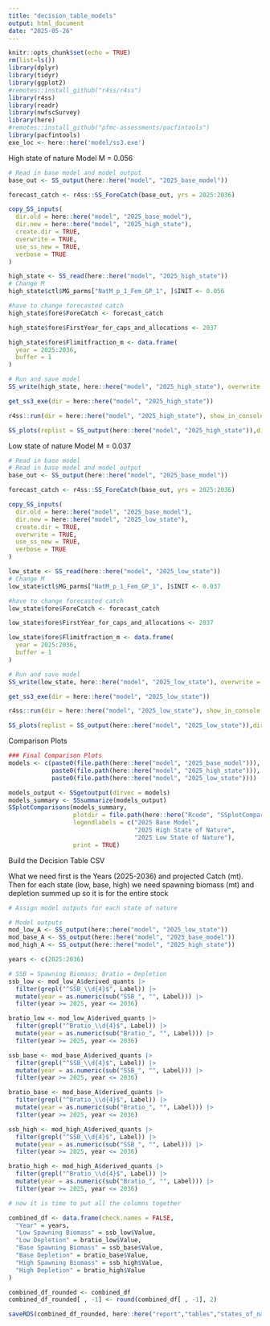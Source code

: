 ```yaml
---
title: "decision_table_models"
output: html_document
date: "2025-05-26"
---
```


```r
knitr::opts_chunk$set(echo = TRUE)
rm(list=ls())
library(dplyr)
library(tidyr)
library(ggplot2)
#remotes::install_github("r4ss/r4ss")
library(r4ss)
library(readr)
library(nwfscSurvey)
library(here)
#remotes::install_github("pfmc-assessments/pacfintools")
library(pacfintools)
exe_loc <- here::here('model/ss3.exe')
```

High state of nature Model
M = 0.056

```r

# Read in base model and model output
base_out <- SS_output(here::here("model", "2025_base_model"))

forecast_catch <- r4ss::SS_ForeCatch(base_out, yrs = 2025:2036)

copy_SS_inputs(
  dir.old = here::here("model", "2025_base_model"), 
  dir.new = here::here("model", "2025_high_state"),
  create.dir = TRUE,
  overwrite = TRUE,
  use_ss_new = TRUE,
  verbose = TRUE
)

high_state <- SS_read(here::here("model", "2025_high_state"))
# Change M
high_state$ctl$MG_parms["NatM_p_1_Fem_GP_1", ]$INIT <- 0.056

#have to change forecasted catch
high_state$fore$ForeCatch <- forecast_catch

high_state$fore$FirstYear_for_caps_and_allocations <- 2037

high_state$fore$Flimitfraction_m <- data.frame(
  year = 2025:2036,
  buffer = 1
)

# Run and save model
SS_write(high_state, here::here("model", "2025_high_state"), overwrite = TRUE)

get_ss3_exe(dir = here::here("model", "2025_high_state"))

r4ss::run(dir = here::here("model", "2025_high_state"), show_in_console = TRUE)

SS_plots(replist = SS_output(here::here("model", "2025_high_state")),dir = here::here("model","2025_high_state"))

```

Low state of nature Model
M = 0.037

```r
# Read in base model
# Read in base model and model output
base_out <- SS_output(here::here("model", "2025_base_model"))

forecast_catch <- r4ss::SS_ForeCatch(base_out, yrs = 2025:2036)

copy_SS_inputs(
  dir.old = here::here("model", "2025_base_model"), 
  dir.new = here::here("model", "2025_low_state"),
  create.dir = TRUE,
  overwrite = TRUE,
  use_ss_new = TRUE,
  verbose = TRUE
)

low_state <- SS_read(here::here("model", "2025_low_state"))
# Change M
low_state$ctl$MG_parms["NatM_p_1_Fem_GP_1", ]$INIT <- 0.037

#have to change forecasted catch
low_state$fore$ForeCatch <- forecast_catch

low_state$fore$FirstYear_for_caps_and_allocations <- 2037

low_state$fore$Flimitfraction_m <- data.frame(
  year = 2025:2036,
  buffer = 1
)

# Run and save model
SS_write(low_state, here::here("model", "2025_low_state"), overwrite = TRUE)

get_ss3_exe(dir = here::here("model", "2025_low_state"))

r4ss::run(dir = here::here("model", "2025_low_state"), show_in_console = TRUE)

SS_plots(replist = SS_output(here::here("model", "2025_low_state")),dir = here::here("model","2025_low_state"))

```

Comparison Plots

```r
### Final Comparison Plots
models <- c(paste0(file.path(here::here("model", "2025_base_model"))),
            paste0(file.path(here::here("model", "2025_high_state"))),
            paste0(file.path(here::here("model", "2025_low_state"))))

models_output <- SSgetoutput(dirvec = models)
models_summary <- SSsummarize(models_output)
SSplotComparisons(models_summary,
                  plotdir = file.path(here::here("Rcode", "SSplotComparisons_output", "model_bridging_data_comparisons", "24_states_of_nature")),
                  legendlabels = c("2025 Base Model", 
                                   "2025 High State of Nature",
                                   "2025 Low State of Nature"),
                  print = TRUE)

```

Build the Decision Table CSV

What we need first is the Years (2025-2036) and projected Catch (mt).
Then for each state (low, base, high) we need spawning biomass (mt) and depletion summed up so it is for the entire stock

```r
# Assign model outputs for each state of nature

# Model outputs
mod_low_A <- SS_output(here::here("model", "2025_low_state"))
mod_base_A <- SS_output(here::here("model", "2025_base_model"))
mod_high_A <- SS_output(here::here("model", "2025_high_state"))

years <- c(2025:2036)

# SSB = Spawning Biomass; Bratio = Depletion
ssb_low <- mod_low_A$derived_quants |>
  filter(grepl("^SSB_\\d{4}$", Label)) |>
  mutate(year = as.numeric(sub("SSB_", "", Label))) |>
  filter(year >= 2025, year <= 2036)

bratio_low <- mod_low_A$derived_quants |>
  filter(grepl("^Bratio_\\d{4}$", Label)) |>
  mutate(year = as.numeric(sub("Bratio_", "", Label))) |>
  filter(year >= 2025, year <= 2036)

ssb_base <- mod_base_A$derived_quants |>
  filter(grepl("^SSB_\\d{4}$", Label)) |>
  mutate(year = as.numeric(sub("SSB_", "", Label))) |>
  filter(year >= 2025, year <= 2036)

bratio_base <- mod_base_A$derived_quants |>
  filter(grepl("^Bratio_\\d{4}$", Label)) |>
  mutate(year = as.numeric(sub("Bratio_", "", Label))) |>
  filter(year >= 2025, year <= 2036)

ssb_high <- mod_high_A$derived_quants |>
  filter(grepl("^SSB_\\d{4}$", Label)) |>
  mutate(year = as.numeric(sub("SSB_", "", Label))) |>
  filter(year >= 2025, year <= 2036)

bratio_high <- mod_high_A$derived_quants |>
  filter(grepl("^Bratio_\\d{4}$", Label)) |>
  mutate(year = as.numeric(sub("Bratio_", "", Label))) |>
  filter(year >= 2025, year <= 2036)

# now it is time to put all the columns together

combined_df <- data.frame(check.names = FALSE,
  "Year" = years,
  "Low Spawning Biomass" = ssb_low$Value,
  "Low Depletion" = bratio_low$Value,
  "Base Spawning Biomass" = ssb_base$Value,
  "Base Depletion" = bratio_base$Value,
  "High Spawning Biomass" = ssb_high$Value,
  "High Depletion" = bratio_high$Value
)

combined_df_rounded <- combined_df
combined_df_rounded[ , -1] <- round(combined_df[ , -1], 2)

saveRDS(combined_df_rounded, here::here("report","tables","states_of_nature_by_hand.rds"))
```



